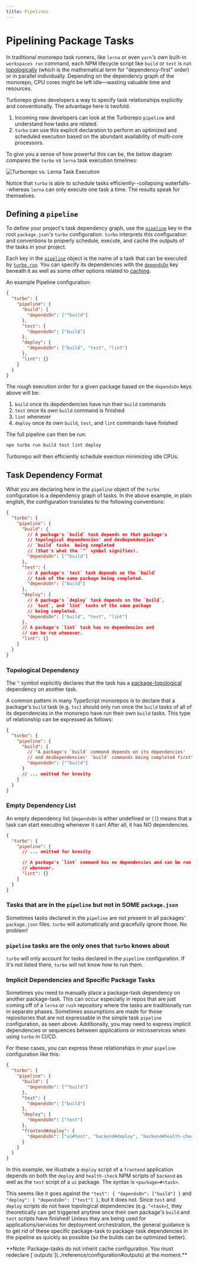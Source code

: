 ```yaml
---
title: Pipelines
---
```



# Pipelining Package Tasks

In traditional monorepo task runners, like `lerna` or even `yarn`'s own built-in `workspaces run` command, each NPM lifecycle script like `build` or `test` is run [topologically](./glossary#topological-order) (which is the mathematical term for "dependency-first" order) or in parallel individually. Depending on the dependency graph of the monorepo, CPU cores might be left idle—wasting valuable time and resources.

Turborepo gives developers a way to specify task relationships explicitly and conventionally. The advantage here is twofold.

1. Incoming new developers can look at the Turborepo `pipeline` and understand how tasks are related.
2. `turbo` can use this explicit declaration to perform an optimized and scheduled execution based on the abundant availability of multi-core processors.

To give you a sense of how powerful this can be, the below diagram compares the `turbo` vs `lerna` task execution timelines:

![Turborepo vs. Lerna Task Execution](/images/docs/turbo-vs-lerna-execution.png)

Notice that `turbo` is able to schedule tasks efficiently--collapsing waterfalls--whereas `lerna` can only execute one task a time. The results speak for themselves.

## Defining a `pipeline`

To define your project's task dependency graph, use the [`pipeline`](../reference/configuration#pipeline) key in the root `package.json`'s `turbo` configuration. `turbo` interprets this configuration and conventions to properly schedule, execute, and cache the outputs of the tasks in your project.

Each key in the [`pipeline`](../reference/configuration#pipeline) object is the name of a task that can be executed by [`turbo run`](../reference/command-line-reference#turbo-run-task1-task2-1). You can specify its dependencies with the [`dependsOn`](../reference/configuration#dependson) key beneath it as well as some other options related to [caching](./caching).

An example Pipeline configuration:

```json
{
  "turbo": {
    "pipeline": {
      "build": {
        "dependsOn": ["^build"]
      },
      "test": {
        "dependsOn": ["build"]
      },
      "deploy": {
        "dependsOn": ["build", "test", "lint"]
      },
      "lint": {}
    }
  }
}
```

The rough execution order for a given package based on the `dependsOn` keys above will be:

1. `build` once its depdendencies have run their `build` commands
2. `test` once its _own_ `build` command is finished
3. `lint` whenever
4. `deploy` once its _own_ `build`, `test`, and `lint` commands have finished

The full pipeline can then be run:

```bash
npx turbo run build test lint deploy
```

Turborepo will then efficiently schedule exection minimizing idle CPUs. 

## Task Dependency Format

What you are declaring here in the `pipeline` object of the `turbo` configuration is a dependency graph of tasks. In the above example, in plain english, the configuration translates to the following conventions:

```json
{
  "turbo": {
    "pipeline": {
      "build": {
        // A package's `build` task depends on that package's
        // topological dependencies' and devDependencies'
        // `build` tasks  being completed
        // (that's what the `^` symbol signifies).
        "dependsOn": ["^build"]
      },
      "test": {
        // A package's `test` task depends on the `build`
        // task of the same package being completed.
        "dependsOn": ["build"]
      },
      "deploy": {
        // A package's `deploy` task depends on the `build`,
        // `test`, and `lint` tasks of the same package
        // being completed.
        "dependsOn": ["build", "test", "lint"]
      },
      // A package's `lint` task has no dependencies and
      // can be run whenever.
      "lint": {}
    }
  }
}
```

### Topological Dependency

The `^` symbol explicitly declares that the task has a [package-topological](../glossary#topological-order-1) dependency on another task.

A common pattern in many TypeScript monorepos is to declare that a package's `build` task (e.g. `tsc`) should only run once the `build` tasks of all of its dependencies in the monorepo have run their own `build` tasks. This type of relationship can be expressed as follows:

```json
{
  "turbo": {
    "pipeline": {
      "build": {
        // "A package's `build` command depends on its dependencies'
        // and devDependencies' `build` commands being completed first"
        "dependsOn": ["^build"]
      }
      // ... omitted for brevity
    }
  }
}
```

### Empty Dependency List

An empty dependency list (`dependsOn` is either undefined or `[]`) means that a task can start executing whenever it can! After all, it has NO dependencies.

```json
{
  "turbo": {
    "pipeline": {
      // ... omitted for brevity

      // A package's `lint` command has no dependencies and can be run at
      // whenever.
      "lint": {}
    }
  }
}
```

### Tasks that are in the `pipeline` but not in SOME `package.json`

Sometimes tasks declared in the `pipeline` are not present in all packages' `package.json` files. `turbo` will automatically and gracefully ignore those. No problem!

### `pipeline` tasks are the only ones that `turbo` knows about

`turbo` will only account for tasks declared in the `pipeline` configuration. If it's not listed there, `turbo` will not know how to run them.

### Implicit Dependencies and Specific Package Tasks

Sometimes you need to manually place a package-task dependency on another package-task. This can occur especially in repos that are just coming off of a `lerna` or `rush` repository where the tasks are traditionally run in separate phases. Sometimes assumptions are made for those repositories that are not expressable in the simple task `pipeline` configuration, as seen above.
Additionally, you may need to express implicit dependencies or sequences between applications or microservices when using `turbo` in CI/CD.

For these cases, you can express these relationships in your `pipeline` configuration like this:

```json
{
  "turbo": {
    "pipeline": {
      "build": {
        "dependsOn": ["^build"]
      },
      "test": {
        "dependsOn": ["build"]
      },
      "deploy": {
        "dependsOn": ["test"]
      },
      "frontend#deploy": {
        "dependsOn": ["ui#test", "backend#deploy", "backend#health-check"]
      }
    }
  }
}
```

In this example, we illustrate a `deploy` script of a `frontend` application depends on both the `deploy` and `health-check` NPM scripts of `backend` as well as the `test` script of a `ui` package. The syntax is `<package>#<task>`.

This seems like it goes against the `"test": { "dependsOn": ["build"] }` and `"deploy": { "dependsOn": ["test"] }`, but it does not. Since `test` and `deploy` scripts do not have topological dependencies (e.g. `^<task>`), they theoretically can get triggered anytime once their own package's `build` and `test` scripts have finished! Unless they are being used for applications/services for deployment orchestration, the general guidance is to get rid of these specific package-task to package-task dependencies in the pipeline as quickly as possible (so the builds can be optimized better).

<Callout>
  **Note: Package-tasks do not inherit cache configuration. You must redeclare
  [`outputs`](../reference/configuration#outputs) at the moment.**
</Callout>

